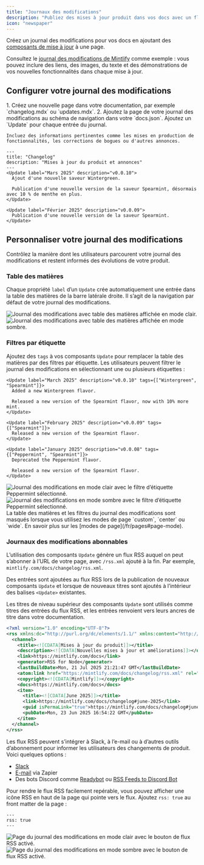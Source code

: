 ```yaml
---
title: "Journaux des modifications"
description: "Publiez des mises à jour produit dans vos docs avec un flux RSS auquel s’abonner"
icon: "newspaper"
---
```


Créez un journal des modifications pour vos docs en ajoutant des [composants de mise à jour](/fr/components/update) à une page.

Consultez le [journal des modifications de Mintlify](/fr/changelog) comme exemple : vous pouvez inclure des liens, des images, du texte et des démonstrations de vos nouvelles fonctionnalités dans chaque mise à jour.

## Configurer votre journal des modifications

<Steps>
  <Step title="Créer une page pour votre journal des modifications">
    1. Créez une nouvelle page dans votre documentation, par exemple `changelog.mdx` ou `updates.mdx`.
    2. Ajoutez la page de votre journal des modifications au schéma de navigation dans votre `docs.json`.
  </Step>
  <Step title="Ajouter des composants Update à votre journal des modifications">
    Ajoutez un `Update` pour chaque entrée du journal.

    Incluez des informations pertinentes comme les mises en production de fonctionnalités, les corrections de bogues ou d'autres annonces.
  </Step>
</Steps>

```mdx Example changelog.mdx
---
title: "Changelog"
description: "Mises à jour du produit et annonces"
---
<Update label="Mars 2025" description="v0.0.10">
  Ajout d'une nouvelle saveur Wintergreen.

  Publication d'une nouvelle version de la saveur Spearmint, désormais avec 10 % de menthe en plus.
</Update>

<Update label="Février 2025" description="v0.0.09">
  Publication d'une nouvelle version de la saveur Spearmint.
</Update>
```

## Personnaliser votre journal des modifications

Contrôlez la manière dont les utilisateurs parcourent votre journal des modifications et restent informés des évolutions de votre produit.

### Table des matières

Chaque propriété `label` d’un `Update` crée automatiquement une entrée dans la table des matières de la barre latérale droite. Il s’agit de la navigation par défaut de votre journal des modifications.

<Frame>
  <img 
    src="/images/changelog-toc-light.png" 
    alt="Journal des modifications avec table des matières affichée en mode clair." 
    className="block dark:hidden" 
  />
  <img 
    src="/images/changelog-toc-dark.png" 
    alt="Journal des modifications avec table des matières affichée en mode sombre." 
    className="hidden dark:block" 
  />
</Frame>

### Filtres par étiquette

Ajoutez des `tags` à vos composants `Update` pour remplacer la table des matières par des filtres par étiquette. Les utilisateurs peuvent filtrer le journal des modifications en sélectionnant une ou plusieurs étiquettes :

```mdx Tag filters example wrap
<Update label="March 2025" description="v0.0.10" tags={["Wintergreen", "Spearmint"]}>
  Added a new Wintergreen flavor.

  Released a new version of the Spearmint flavor, now with 10% more mint.
</Update>

<Update label="February 2025" description="v0.0.09" tags={["Spearmint"]}>
  Released a new version of the Spearmint flavor.
</Update>

<Update label="January 2025" description="v0.0.08" tags={["Peppermint", "Spearmint"]}>
  Deprecated the Peppermint flavor.

  Released a new version of the Spearmint flavor.
</Update>
```

<Frame>
  <img 
    src="/images/changelog-filters-light.png" 
    alt="Journal des modifications en mode clair avec le filtre d’étiquette Peppermint sélectionné." 
    className="block dark:hidden" 
  />
  <img 
    src="/images/changelog-filters-dark.png" 
    alt="Journal des modifications en mode sombre avec le filtre d’étiquette Peppermint sélectionné." 
    className="hidden dark:block" 
  />
</Frame>

<Tip>
  La table des matières et les filtres du journal des modifications sont masqués lorsque vous utilisez les modes de page `custom`, `center` ou `wide`. En savoir plus sur les [modes de page](/fr/pages#page-mode).
</Tip> 

### Journaux des modifications abonnables

L’utilisation des composants `Update` génère un flux RSS auquel on peut s’abonner à l’URL de votre page, avec `/rss.xml` ajouté à la fin. Par exemple, `mintlify.com/docs/changelog/rss.xml`.

Des entrées sont ajoutées au flux RSS lors de la publication de nouveaux composants `Update` et lorsque de nouveaux titres sont ajoutés à l’intérieur des balises `<Update>` existantes.

Les titres de niveau supérieur des composants `Update` sont utilisés comme titres des entrées du flux RSS, et les entrées renvoient vers leurs ancres de titre dans votre documentation.

```xml Example RSS feed
<?xml version="1.0" encoding="UTF-8"?>
<rss xmlns:dc="http://purl.org/dc/elements/1.1/" xmlns:content="http://purl.org/rss/1.0/modules/content/" xmlns:atom="http://www.w3.org/2005/Atom" version="2.0">
  <channel>
    <title><![CDATA[Mises à jour du produit]]></title>
    <description><![CDATA[Nouvelles mises à jour et améliorations]]></description>
    <link>https://mintlify.com/docs</link>
    <generator>RSS for Node</generator>
    <lastBuildDate>Mon, 21 Jul 2025 21:21:47 GMT</lastBuildDate>
    <atom:link href="https://mintlify.com/docs/changelog/rss.xml" rel="self" type="application/rss+xml"/>
    <copyright><![CDATA[Mintlify]]></copyright>
    <docs>https://mintlify.com/docs</docs>
    <item>
      <title><![CDATA[June 2025]]></title>
      <link>https://mintlify.com/docs/changelog#june-2025</link>
      <guid isPermaLink="true">https://mintlify.com/docs/changelog#june-2025</guid>
      <pubDate>Mon, 23 Jun 2025 16:54:22 GMT</pubDate>
    </item>
  </channel>
</rss>
```

Les flux RSS peuvent s’intégrer à Slack, à l’e-mail ou à d’autres outils d’abonnement pour informer les utilisateurs des changements de produit. Voici quelques options :

* [Slack](https://slack.com/help/articles/218688467-Add-RSS-feeds-to-Slack)
* [E-mail](https://zapier.com/apps/email/integrations/rss/1441/send-new-rss-feed-entries-via-email) via Zapier
* Des bots Discord comme [Readybot](https://readybot.io) ou [RSS Feeds to Discord Bot](https://rss.app/en/bots/rssfeeds-discord-bot)

Pour rendre le flux RSS facilement repérable, vous pouvez afficher une icône RSS en haut de la page qui pointe vers le flux. Ajoutez `rss: true` au front matter de la page :

```mdx
---
rss: true
---
```

<Frame>
  <img 
    src="/images/changelog-rss-button-light.png" 
    alt="Page du journal des modifications en mode clair avec le bouton de flux RSS activé." 
    className="block dark:hidden" 
  />
  <img 
    src="/images/changelog-rss-button-dark.png" 
    alt="Page du journal des modifications en mode sombre avec le bouton de flux RSS activé." 
    className="hidden dark:block" 
  />
</Frame>
